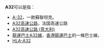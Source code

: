 {{DisambigNav|A|32}}

'''A32'''可以是指：

*[[A系坦克|A-32]]，一款蘇聯坦克。
*[[A32高速公路|A32高速公路]]，法国高速公路
*[[A32高速公路_(意大利)|A32高速公路 (意大利)]]
*[[龍運巴士A32線|龍運巴士A32線]]，[[香港|香港]][[龍運巴士|龍運巴士]]的一條巴士線。
*[[HLA-A32|HLA-A32]]

{{消歧義}}